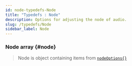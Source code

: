 ```yaml
---
id: node-typedefs-Node
title: "Typedefs : Node"
description: Options for adjusting the node of audio.
slug: /typedefs/Node
sidebar_label: Node
---
```



### Node <span className="info badge">array</span> {#node}

> Node is object containing items from [`nodeOptions{}`](./nodeOptions.mdx#nodeOptions)